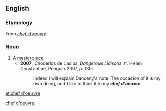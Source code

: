==English==

===Etymology===
From {{etyl|fr}} ''[[chef-d'œuvre]]''.

===Noun===
{{en-noun|chefs d'oeuvre}}

# A [[masterpiece]].
#* '''2007''', Choderlos de Laclos, ''Dangerous Liaisons'', tr. Helen Constantine, Penguin 2007, p. 130:
#*: Indeed I will explain Danceny's note.  The occasion of it is my own doing, and I like to think it is my '''''chef d'oeuvre'''''.

[[Category:English terms spelled with '|chef d'oeuvre]]

[[et:chef d'oeuvre]]